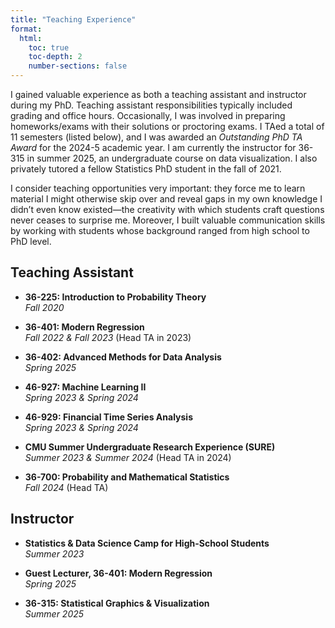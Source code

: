 ```yaml
---
title: "Teaching Experience"
format:
  html:
    toc: true
    toc-depth: 2
    number-sections: false
---
```


I gained valuable experience as both a teaching assistant and instructor during my PhD.  Teaching assistant responsibilities typically included grading and office hours. Occasionally, I was involved in preparing homeworks/exams with their solutions or proctoring exams. I TAed a total of 11 semesters (listed below), and I was awarded an *Outstanding PhD TA Award* for the 2024-5 academic year. I am currently the instructor for 36-315 in summer 2025, an undergraduate course on data visualization. I also privately tutored a fellow Statistics PhD student in the fall of 2021.

I consider teaching opportunities very important: they force me to learn material I might otherwise skip over and reveal gaps in my own knowledge I didn't even know existed---the creativity with which students craft questions never ceases to surprise me. Moreover, I built valuable communication skills by working with students whose background ranged from high school to PhD level.

## Teaching Assistant

- **36-225: Introduction to Probability Theory**  
  *Fall 2020*

- **36-401: Modern Regression**  
  *Fall 2022 & Fall 2023* (Head TA in 2023)

- **36-402: Advanced Methods for Data Analysis**  
  *Spring 2025*

- **46-927: Machine Learning II**  
  *Spring 2023 & Spring 2024*

- **46-929: Financial Time Series Analysis**  
  *Spring 2023 & Spring 2024*

- **CMU Summer Undergraduate Research Experience (SURE)**  
  *Summer 2023 & Summer 2024* (Head TA in 2024)

- **36-700: Probability and Mathematical Statistics**  
  *Fall 2024* (Head TA)

## Instructor

- **Statistics & Data Science Camp for High-School Students**  
  *Summer 2023*

- **Guest Lecturer, 36-401: Modern Regression**  
  *Spring 2025*

- **36-315: Statistical Graphics & Visualization**  
  *Summer 2025*
  
